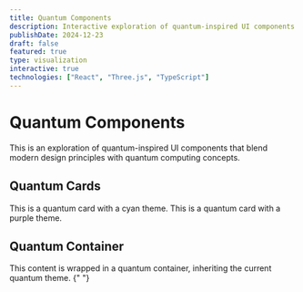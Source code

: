 ```yaml
---
title: Quantum Components
description: Interactive exploration of quantum-inspired UI components
publishDate: 2024-12-23
draft: false
featured: true
type: visualization
interactive: true
technologies: ["React", "Three.js", "TypeScript"]
---
```



# Quantum Components

This is an exploration of quantum-inspired UI components that blend modern design principles with quantum computing concepts.

## Quantum Cards

<QuantumCard theme="cyan">
  This is a quantum card with a cyan theme.
</QuantumCard>

<QuantumCard theme="purple">
  This is a quantum card with a purple theme.
</QuantumCard>

## Quantum Container

<QuantumContainer>
  This content is wrapped in a quantum container, inheriting the current quantum
  theme.
</QuantumContainer>{" "}
